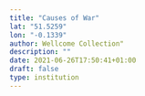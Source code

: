 ```yaml
---
title: "Causes of War"
lat: "51.5259"
lon: "-0.1339"
author: Wellcome Collection"
description: ""
date: 2021-06-26T17:50:41+01:00
draft: false
type: institution
---
```

